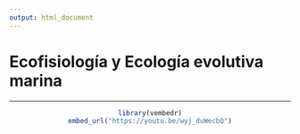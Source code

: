 ```yaml
---
output: html_document
---
```


# **Ecofisiología y Ecología evolutiva marina**

------------------------------------------------------------------------

<center>
```r
library(vembedr)
embed_url("https://youtu.be/wyj_duWecbQ")
```
</center>

